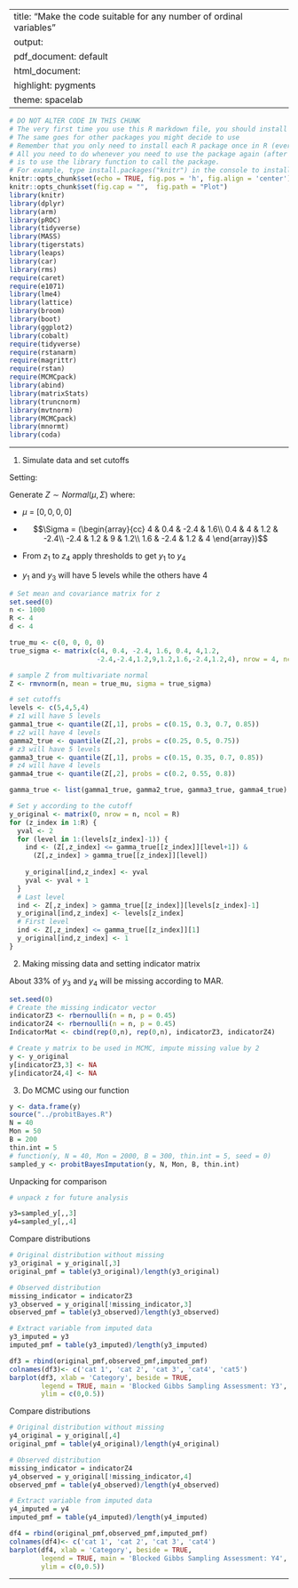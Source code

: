 
---
title: "Make the code suitable for any number of ordinal variables"
output:
  pdf_document: default
  html_document:
    highlight: pygments
    theme: spacelab
---

```r
# DO NOT ALTER CODE IN THIS CHUNK
# The very first time you use this R markdown file, you should install each of the packages below.
# The same goes for other packages you might decide to use
# Remember that you only need to install each R package once in R (ever -- unless you change computers).
# All you need to do whenever you need to use the package again (after restarting the R session),
# is to use the library function to call the package.
# For example, type install.packages("knitr") in the console to install the knitr package. 
knitr::opts_chunk$set(echo = TRUE, fig.pos = 'h', fig.align = 'center')
knitr::opts_chunk$set(fig.cap = "",  fig.path = "Plot")
library(knitr)
library(dplyr)
library(arm)
library(pROC)
library(tidyverse)
library(MASS)
library(tigerstats)
library(leaps)
library(car)
library(rms)
require(caret)
require(e1071)
library(lme4) 
library(lattice)
library(broom)
library(boot)
library(ggplot2)
library(cobalt)
require(tidyverse)
require(rstanarm)
require(magrittr)
require(rstan)
require(MCMCpack)
library(abind)
library(matrixStats)
library(truncnorm)
library(mvtnorm)
library(MCMCpack)
library(mnormt)
library(coda)
```

* * *

1. Simulate data and set cutoffs

Setting:

Generate $Z \sim Normal(\mu, \Sigma)$ where:

- $\mu$ = $[0, 0, 0, 0]$

- $$\Sigma = (\begin{array}{cc} 
4 & 0.4 & -2.4 & 1.6\\
0.4 & 4 & 1.2 & -2.4\\
-2.4 & 1.2 & 9 & 1.2\\
1.6 & -2.4 & 1.2 & 4
\end{array})$$

- From $z_1$ to $z_4$ apply thresholds to get $y_1$ to $y_4$

- $y_1$ and $y_3$ will have 5 levels while the others have 4

```r
# Set mean and covariance matrix for z
set.seed(0)
n <- 1000
R <- 4
d <- 4

true_mu <- c(0, 0, 0, 0)
true_sigma <- matrix(c(4, 0.4, -2.4, 1.6, 0.4, 4,1.2,
                      -2.4,-2.4,1.2,9,1.2,1.6,-2.4,1.2,4), nrow = 4, ncol = 4)

# sample Z from multivariate normal
Z <- rmvnorm(n, mean = true_mu, sigma = true_sigma)

# set cutoffs
levels <- c(5,4,5,4)
# z1 will have 5 levels
gamma1_true <- quantile(Z[,1], probs = c(0.15, 0.3, 0.7, 0.85))
# z2 will have 4 levels
gamma2_true <- quantile(Z[,2], probs = c(0.25, 0.5, 0.75))
# z3 will have 5 levels
gamma3_true <- quantile(Z[,1], probs = c(0.15, 0.35, 0.7, 0.85))
# z4 will have 4 levels
gamma4_true <- quantile(Z[,2], probs = c(0.2, 0.55, 0.8))

gamma_true <- list(gamma1_true, gamma2_true, gamma3_true, gamma4_true)

# Set y according to the cutoff
y_original <- matrix(0, nrow = n, ncol = R)
for (z_index in 1:R) {
  yval <- 2
  for (level in 1:(levels[z_index]-1)) {
    ind <- (Z[,z_index] <= gamma_true[[z_index]][level+1]) & 
      (Z[,z_index] > gamma_true[[z_index]][level])
    
    y_original[ind,z_index] <- yval
    yval <- yval + 1
  }
  # Last level
  ind <- Z[,z_index] > gamma_true[[z_index]][levels[z_index]-1]
  y_original[ind,z_index] <- levels[z_index]
  # First level
  ind <- Z[,z_index] <= gamma_true[[z_index]][1]
  y_original[ind,z_index] <- 1
}
```

2. Making missing data and setting indicator matrix

About 33% of $y_3$ and $y_4$ will be missing according to MAR.

```r
set.seed(0)
# Create the missing indicator vector
indicatorZ3 <- rbernoulli(n = n, p = 0.45)
indicatorZ4 <- rbernoulli(n = n, p = 0.45)
IndicatorMat <- cbind(rep(0,n), rep(0,n), indicatorZ3, indicatorZ4)

# Create y matrix to be used in MCMC, impute missing value by 2
y <- y_original
y[indicatorZ3,3] <- NA
y[indicatorZ4,4] <- NA
```


3. Do MCMC using our function
```r
y <- data.frame(y)
source("../probitBayes.R")
N = 40
Mon = 50
B = 200
thin.int = 5
# function(y, N = 40, Mon = 2000, B = 300, thin.int = 5, seed = 0)
sampled_y <- probitBayesImputation(y, N, Mon, B, thin.int)
```


Unpacking for comparison

```r
# unpack z for future analysis

y3=sampled_y[,,3]
y4=sampled_y[,,4]
```

Compare distributions

```r
# Original distribution without missing
y3_original = y_original[,3]
original_pmf = table(y3_original)/length(y3_original)

# Observed distribution
missing_indicator = indicatorZ3
y3_observed = y_original[!missing_indicator,3]
observed_pmf = table(y3_observed)/length(y3_observed)

# Extract variable from imputed data
y3_imputed = y3
imputed_pmf = table(y3_imputed)/length(y3_imputed)

df3 = rbind(original_pmf,observed_pmf,imputed_pmf)
colnames(df3)<- c('cat 1', 'cat 2', 'cat 3', 'cat4', 'cat5')
barplot(df3, xlab = 'Category', beside = TRUE, 
        legend = TRUE, main = 'Blocked Gibbs Sampling Assessment: Y3',
        ylim = c(0,0.5))
```


Compare distributions

```r
# Original distribution without missing
y4_original = y_original[,4]
original_pmf = table(y4_original)/length(y4_original)

# Observed distribution
missing_indicator = indicatorZ4
y4_observed = y_original[!missing_indicator,4]
observed_pmf = table(y4_observed)/length(y4_observed)

# Extract variable from imputed data
y4_imputed = y4
imputed_pmf = table(y4_imputed)/length(y4_imputed)

df4 = rbind(original_pmf,observed_pmf,imputed_pmf)
colnames(df4)<- c('cat 1', 'cat 2', 'cat 3', 'cat4')
barplot(df4, xlab = 'Category', beside = TRUE, 
        legend = TRUE, main = 'Blocked Gibbs Sampling Assessment: Y4',
        ylim = c(0,0.5))
```

* * *



